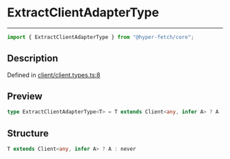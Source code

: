 # ExtractClientAdapterType

<div class="api-docs__separator" data-reactroot="">

---

</div><div class="api-docs__import" data-reactroot="">

```ts
import { ExtractClientAdapterType } from "@hyper-fetch/core";
```

</div><div class="api-docs__section">

## Description

</div><div class="api-docs__description"><span class="api-docs__do-not-parse">

</span></div><p class="api-docs__definition">

Defined in
[client/client.types.ts:8](https://github.com/BetterTyped/hyper-fetch/blob/c3e2c45/packages/core/src/client/client.types.ts#L8)

</p><div class="api-docs__section">

## Preview

</div><div class="api-docs__preview type single">

```ts
type ExtractClientAdapterType<T> = T extends Client<any, infer A> ? A : never;
```

</div><div class="api-docs__section">

## Structure

</div><div class="api-docs__returns">

```ts
T extends Client<any, infer A> ? A : never
```

</div>
